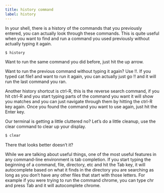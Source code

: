 ```yaml
---
title: history command
label: history
---
```


In your shell, there is a history of the commands that you previously entered, you can actually look through these commands. This is quite useful when you want to find and run a command you used previously without actually typing it again.

```bash
$ history
```

Want to run the same command you did before, just hit the up arrow.

Want to run the previous command without typing it again? Use !!. If you typed cat file1 and want to run it again, you can actually just go !! and it will run the last command you ran.

Another history shortcut is ctrl-R, this is the reverse search command, if you hit ctrl-R and you start typing parts of the command you want it will show you matches and you can just navigate through them by hitting the ctrl-R key again. Once you found the command you want to use again, just hit the Enter key.

Our terminal is getting a little cluttered no? Let’s do a little cleanup, use the clear command to clear up your display.

```bash
$ clear
```

There that looks better doesn’t it?

While we are talking about useful things, one of the most useful features in any command-line environment is tab completion. If you start typing the beginning of a command, file, directory, etc and hit the Tab key, it will autocomplete based on what it finds in the directory you are searching as long as you don’t have any other files that start with those letters. For example if you were trying to run the command chrome, you can type chr and press Tab and it will autocomplete chrome.
